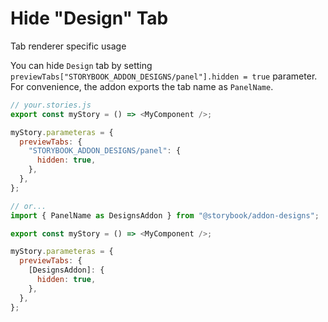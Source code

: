 
<Meta title="Docs/Advanced Usage/Configure Tab" />

# Hide "Design" Tab

<Subtitle>Tab renderer specific usage</Subtitle>

You can hide `Design` tab by setting `previewTabs["STORYBOOK_ADDON_DESIGNS/panel"].hidden = true` parameter. For convenience, the addon exports the tab name as `PanelName`.

```js
// your.stories.js
export const myStory = () => <MyComponent />;

myStory.parameteras = {
  previewTabs: {
    "STORYBOOK_ADDON_DESIGNS/panel": {
      hidden: true,
    },
  },
};

// or...
import { PanelName as DesignsAddon } from "@storybook/addon-designs";

export const myStory = () => <MyComponent />;

myStory.parameteras = {
  previewTabs: {
    [DesignsAddon]: {
      hidden: true,
    },
  },
};
```

<Canvas of={hideTab} />
